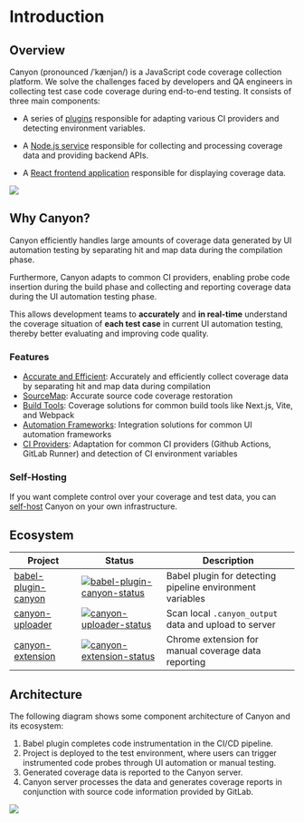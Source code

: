 # Introduction

## Overview

Canyon (pronounced /ˈkænjən/) is a JavaScript code coverage collection platform. We solve the challenges faced by developers and QA engineers in collecting test case code coverage during end-to-end testing. It consists of three main components:

- A series of [plugins](https://github.com/canyon-project/canyon/tree/main/plugins) responsible for adapting various CI providers and detecting environment variables.

- A [Node.js service](https://github.com/canyon-project/canyon/tree/main/packages/canyon-backend) responsible for collecting and processing coverage data and providing backend APIs.

- A [React frontend application](https://github.com/canyon-project/canyon/tree/main/packages/canyon-platform) responsible for displaying coverage data.

![](https://cdn.jsdelivr.net/gh/canyon-project/assets/docs/static/documentation/getting-started/introduction/home-screen.png)

## Why Canyon?

Canyon efficiently handles large amounts of coverage data generated by UI automation testing by separating hit and map data during the compilation phase.

Furthermore, Canyon adapts to common CI providers, enabling probe code insertion during the build phase and collecting and reporting coverage data during the UI automation testing phase.

This allows development teams to __accurately__ and __in real-time__ understand the coverage situation of __each test case__ in current UI automation testing, thereby better evaluating and improving code quality.

### Features

- [Accurate and Efficient](/documentation/core-concepts/separate-hit-and-map): Accurately and efficiently collect coverage data by separating hit and map data during compilation
- [SourceMap](/documentation/core-concepts/restore-source-code-coverage): Accurate source code coverage restoration
- [Build Tools](/documentation/installation/getting-started): Coverage solutions for common build tools like Next.js, Vite, and Webpack
- [Automation Frameworks](/documentation/end-to-end-testing/getting-started): Integration solutions for common UI automation frameworks
- [CI Providers](/documentation/reference/provider): Adaptation for common CI providers (Github Actions, GitLab Runner) and detection of CI environment variables


### Self-Hosting

If you want complete control over your coverage and test data, you can [self-host](/documentation/self-host/community-edition/prerequisites) Canyon on your own infrastructure.

## Ecosystem

| Project              | Status                                                       | Description                                    |
| -------------------- | ------------------------------------------------------------ | ---------------------------------------------- |
| [babel-plugin-canyon] | [![babel-plugin-canyon-status]][babel-plugin-canyon-package] | Babel plugin for detecting pipeline environment variables |
| [canyon-uploader]     | [![canyon-uploader-status]][canyon-uploader-package]         | Scan local `.canyon_output` data and upload to server |
| [canyon-extension]    | [![canyon-extension-status]][canyon-extension-package]       | Chrome extension for manual coverage data reporting |

[babel-plugin-canyon]: /documentation/ecosystem/babel-plugin-canyon
[vite-plugin-canyon]: https://github.com/canyon-project/vite-plugin-canyon
[canyon-uploader]: /documentation/ecosystem/canyon-uploader
[canyon-extension]: /documentation/ecosystem/canyon-extension
[babel-plugin-canyon-status]: https://img.shields.io/npm/v/babel-plugin-canyon.svg
[vite-plugin-canyon-status]: https://img.shields.io/npm/v/vite-plugin-canyon.svg
[canyon-uploader-status]: https://img.shields.io/npm/v/canyon-uploader.svg
[canyon-extension-status]: https://img.shields.io/chrome-web-store/v/omnpafdjidgpdmlimbangcjjaaodbeof.svg
[babel-plugin-canyon-package]: https://npmjs.com/package/babel-plugin-canyon
[vite-plugin-canyon-package]: https://npmjs.com/package/babel-plugin-vite
[canyon-uploader-package]: https://npmjs.com/package/canyon-uploader
[canyon-extension-package]: https://chrome.google.com/webstore/detail/canyon/omnpafdjidgpdmlimbangcjjaaodbeof

## Architecture

The following diagram shows some component architecture of Canyon and its ecosystem:

1. Babel plugin completes code instrumentation in the CI/CD pipeline.
2. Project is deployed to the test environment, where users can trigger instrumented code probes through UI automation or manual testing.
3. Generated coverage data is reported to the Canyon server.
4. Canyon server processes the data and generates coverage reports in conjunction with source code information provided by GitLab.

![](https://cdn.jsdelivr.net/gh/canyon-project/assets/docs/static/documentation/getting-started/introduction/architecture.png)
